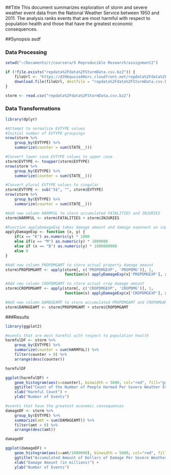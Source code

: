 ##Title
This document summarizes exploration of storm and severe weather event data from the National Weather Service 
between 1950 and 2011.  The analysis ranks events that are most harmful with respect to population 
health and those that have the greatest economic consequences.

##Synopsis
asdf

### Data Processing
```r
setwd("~/Documents/r/coursera/5 Reproducible Research/assignment2")

if (!file.exists("repdata%2Fdata%2FStormData.csv.bz2")) {
    fileUrl <- "https://d396qusza40orc.cloudfront.net/repdata%2Fdata%2FStormData.csv.bz2"
    download.file(fileUrl, destfile = "repdata%2Fdata%2FStormData.csv.bz2", method = "curl")
}

storm <- read.csv("repdata%2Fdata%2FStormData.csv.bz2")
```

### Data Transformations
```r
library(dplyr)

#Attempt to normalize EVTYPE values
#Initial number of EVTYPE groupings
nrow(storm %>%
    group_by(EVTYPE) %>%
    summarize(counter = sum(STATE__)))

#Convert lower case EVTYPE values to upper case 
storm$EVTYPE <- toupper(storm$EVTYPE)
nrow(storm %>%
    group_by(EVTYPE) %>%
    summarize(counter = sum(STATE__)))

#Convert plural EVTYPE values to singular
storm$EVTYPE <- sub("S$", "", storm$EVTYPE)
nrow(storm %>%
    group_by(EVTYPE) %>%
    summarize(counter = sum(STATE__)))

#Add new column HARMFUL to store accumulated FATALITIES and INJURIES
storm$HARMFUL <- storm$FATALITIES + storm$INJURIES

#Function applyDamageExp takes damage amount and damage exponent as input to determine actual damage amount
applyDamageExp <- function (x, y) {
    if(x == "K") as.numeric(y) * 1000
    else if(x == "M") as.numeric(y) * 1000000
    else if (x == "B") as.numeric(y) * 1000000000
    else 0
}

#Add new column PROPDMGAMT to store actual property damage amount
storm$PROPDMGAMT <- apply(storm[, c('PROPDMGEXP', 'PROPDMG')], 1, 
                          function(x) applyDamageExp(x['PROPDMGEXP'], x['PROPDMG']))

#Add new column CROPDMGAMT to store actual crop damage amount
storm$CROPDMGAMT <- apply(storm[, c('CROPDMGEXP', 'CROPDMG')], 1, 
                          function(x) applyDamageExp(x['CROPDMGEXP'], x['CROPDMG']))

#Add new column DAMAGEAMT to store accumulated PROPDMGAMT and CROPDMGAMT
storm$DAMAGEAMT <- storm$PROPDMGAMT + storm$CROPDMGAMT
```

###Results
```r
library(ggplot2)

#events that are most harmful with respect to population health
harmfulDF <- storm %>%
    group_by(EVTYPE) %>%
    summarize(counter = sum(HARMFUL)) %>%
    filter(counter > 0) %>%
    arrange(desc(counter))

harmfulDF

ggplot(harmfulDF) +
    geom_histogram(aes(x=counter), binwidth = 5000, col="red", fill="grey") +
    ggtitle("Count of the Number of People Harmed Per Severe Weather Event") +
    xlab("Harmful Count") +
    ylab("Number of Events")

#events that have the greatest economic consequences
damageDF <- storm %>%
    group_by(EVTYPE) %>%
    summarize(amt = sum(DAMAGEAMT)) %>%
    filter(amt > 0) %>%
    arrange(desc(amt))

damageDF

ggplot(damageDF) +
    geom_histogram(aes(x=amt/1000000), binwidth = 5000, col="red", fill="grey") +
    ggtitle("Accumulated Amount of Dollars of Damage Per Severe Weather Event") +
    xlab("Damage Amount (in millions)") +
    ylab("Number of Events")
```
